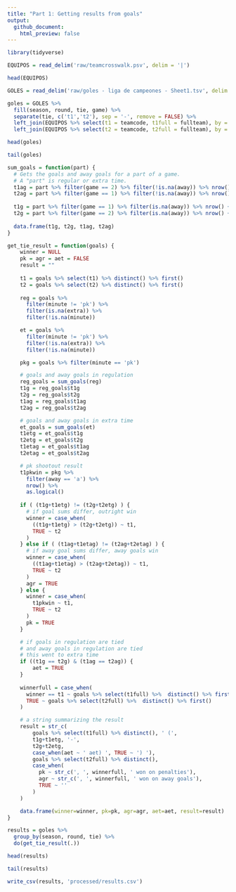 ```yaml
---
title: "Part 1: Getting results from goals"
output:
  github_document:
    html_preview: false
---
```


```r
library(tidyverse)
```

```r
EQUIPOS = read_delim('raw/teamcrosswalk.psv', delim = '|')
```

```r
head(EQUIPOS)
```

```r
GOLES = read_delim('raw/goles - liga de campeones - Sheet1.tsv', delim = '\t')
```

```r
goles = GOLES %>% 
  fill(season, round, tie, game) %>%
  separate(tie, c('t1','t2'), sep = '-', remove = FALSE) %>% 
  left_join(EQUIPOS %>% select(t1 = teamcode, t1full = fullteam), by = 't1') %>% 
  left_join(EQUIPOS %>% select(t2 = teamcode, t2full = fullteam), by = 't2')
```


```r
head(goles)
```

```r
tail(goles)
```

```r
sum_goals = function(part) {
  # Gets the goals and away goals for a part of a game.
  # A "part" is regular or extra time.
  t1ag = part %>% filter(game == 2) %>% filter(!is.na(away)) %>% nrow()
  t2ag = part %>% filter(game == 1) %>% filter(!is.na(away)) %>% nrow()
  
  t1g = part %>% filter(game == 1) %>% filter(is.na(away)) %>% nrow() + t1ag
  t2g = part %>% filter(game == 2) %>% filter(is.na(away)) %>% nrow() + t2ag
  
  data.frame(t1g, t2g, t1ag, t2ag)
}
```

```r
get_tie_result = function(goals) {
    winner = NULL
    pk = agr = aet = FALSE
    result = ""
    
    t1 = goals %>% select(t1) %>% distinct() %>% first()
    t2 = goals %>% select(t2) %>% distinct() %>% first()
    
    reg = goals %>%
      filter(minute != 'pk') %>%
      filter(is.na(extra)) %>% 
      filter(!is.na(minute))

    et = goals %>%
      filter(minute != 'pk') %>%
      filter(!is.na(extra)) %>% 
      filter(!is.na(minute))

    pkg = goals %>% filter(minute == 'pk')

    # goals and away goals in regulation
    reg_goals = sum_goals(reg)
    t1g = reg_goals$t1g
    t2g = reg_goals$t2g
    t1ag = reg_goals$t1ag
    t2ag = reg_goals$t2ag

    # goals and away goals in extra time
    et_goals = sum_goals(et)
    t1etg = et_goals$t1g
    t2etg = et_goals$t2g
    t1etag = et_goals$t1ag
    t2etag = et_goals$t2ag

    # pk shootout result
    t1pkwin = pkg %>%
      filter(away == 'a') %>%
      nrow() %>%
      as.logical()
    
    if ( (t1g+t1etg) != (t2g+t2etg) ) {
      # if goal sums differ, outright win
      winner = case_when(
        ((t1g+t1etg) > (t2g+t2etg)) ~ t1,
        TRUE ~ t2
      )
    } else if ( (t1ag+t1etag) != (t2ag+t2etag) ) {
      # if away goal sums differ, away goals win
      winner = case_when(
        ((t1ag+t1etag) > (t2ag+t2etag)) ~ t1,
        TRUE ~ t2
      )
      agr = TRUE
    } else {
      winner = case_when(
        t1pkwin ~ t1,
        TRUE ~ t2
      )
      pk = TRUE
    }

    # if goals in regulation are tied
    # and away goals in regulation are tied
    # this went to extra time
    if ((t1g == t2g) & (t1ag == t2ag)) {
        aet = TRUE
    }
    
    winnerfull = case_when(
      winner == t1 ~ goals %>% select(t1full) %>%  distinct() %>% first(),
      TRUE ~ goals %>% select(t2full) %>%  distinct() %>% first()
    )

    # a string summarizing the result
    result = str_c(
        goals %>% select(t1full) %>% distinct(), ' (',
        t1g+t1etg, '-',
        t2g+t2etg,
        case_when(aet ~ ' aet) ', TRUE ~ ') '),
        goals %>% select(t2full) %>% distinct(),
        case_when(
          pk ~ str_c(', ', winnerfull, ' won on penalties'),
          agr ~ str_c(', ', winnerfull, ' won on away goals'),
          TRUE ~ ''
        )
    )

    data.frame(winner=winner, pk=pk, agr=agr, aet=aet, result=result)
}
```

```r
results = goles %>% 
  group_by(season, round, tie) %>% 
  do(get_tie_result(.))
```

```r
head(results)
```

```r
tail(results)
```

```r
write_csv(results, 'processed/results.csv')
```

